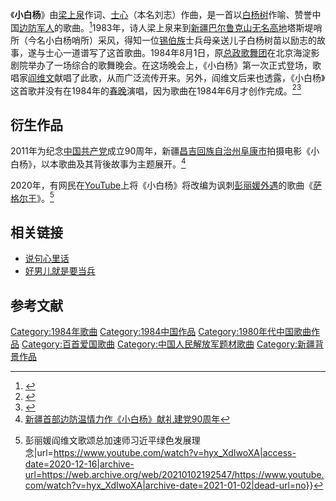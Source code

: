 《'''小白杨'''》由[[梁上泉|梁上泉]]作词、[[士心|士心]]（本名刘志）作曲，是一首以[[白杨|白杨树]]作喻、赞誉中国[[邊防軍|边防军人]]的歌曲。<ref>{{Cite web|title=小白杨 (歌词)|url=http://ent.people.com.cn/GB/8222/42058/14078815.html|access-date=2011-08-06|publisher=人民网|archive-url=https://web.archive.org/web/20160304114541/http://ent.people.com.cn/GB/8222/42058/14078815.html|archive-date=2016-03-04|dead-url=yes}}</ref>1983年，诗人梁上泉来到[[新疆维吾尔自治区|新疆]][[巴尔鲁克山|巴尔鲁克山]][[无名高地|无名高地]]塔斯堤哨所（今名小白杨哨所）采风，得知一位[[锡伯族|锡伯族]]士兵母亲送儿子白杨树苗以励志的故事，遂与士心一道谱写了这首歌曲。1984年8月1日，原[[中国人民解放军文化艺术中心文艺部|总政歌舞团]]在北京海淀影剧院举办了一场综合的歌舞晚会。在这场晚会上，《小白杨》第一次正式登场，歌唱家[[阎维文|阎维文]]献唱了此歌，从而广泛流传开来。另外，阎维文后来也透露，《小白杨》这首歌并没有在1984年的[[春晚|春晚]]演唱，因为歌曲在1984年6月才创作完成。<ref>{{Cite web|title=旅游特辑：新疆鲜花之旅|url=http://news.sina.com.cn/c/sd/2009-09-15/170118655896.shtml|accessdate=2011-08-06|date=2009-09-15|publisher=新浪|archive-url=https://web.archive.org/web/20111019235550/http://news.sina.com.cn/c/sd/2009-09-15/170118655896.shtml|archive-date=2011-10-19|dead-url=no}}</ref><ref>{{Cite web|title=阎维文：《小白杨》没上过1984年春晚，这件事一定要纠正！|url=http://wemedia.ifeng.com/79073217/wemedia.shtml|accessdate=2018-12-22|publisher=凤凰网|archive-url=https://web.archive.org/web/20181222173055/http://wemedia.ifeng.com/79073217/wemedia.shtml|archive-date=2018-12-22|dead-url=no}}</ref>

==衍生作品==
2011年为纪念[[中国共产党|中国共产党]]成立90周年，新疆[[昌吉回族自治州|昌吉回族自治州]][[阜康市|阜康市]]拍摄电影《小白杨》，以本歌曲及其背後故事为主题展开。<ref>[http://www.tianshannet.com.cn/news/content/2011-06/23/content_5917131.htm 新疆首部边防温情力作《小白杨》献礼建党90周年]</ref>

2020年，有网民在[[YouTube|YouTube]]上将《小白杨》将改编为讽刺[[彭丽媛|彭丽媛]][[外遇|外遇]]的歌曲《[[萨格尔王|萨格尔王]]》。<ref>{{Cite web|title=【非辱包】萨格尔王（原曲：小白杨）{{!}}彭丽媛阎维文歌颂总加速师习近平绿色发展理念|url=https://www.youtube.com/watch?v=hyx_XdIwoXA|access-date=2020-12-16|archive-url=https://web.archive.org/web/20210102192547/https://www.youtube.com/watch?v=hyx_XdIwoXA|archive-date=2021-01-02|dead-url=no}}</ref>

== 相关链接 ==
* [[说句心里话|说句心里话]]
* [[好男儿就是要当兵|好男儿就是要当兵]]

== 参考文献 ==
{{reflist}}

{{中宣部推荐100首爱国歌曲}}
{{放歌九十年|cat|X小}}
[[Category:1984年歌曲|Category:1984年歌曲]]
[[Category:1984中国作品|Category:1984中国作品]]
[[Category:1980年代中国歌曲作品|Category:1980年代中国歌曲作品]]
[[Category:百首爱国歌曲|Category:百首爱国歌曲]]
[[Category:中国人民解放军题材歌曲|Category:中国人民解放军题材歌曲]]
[[Category:新疆背景作品|Category:新疆背景作品]]